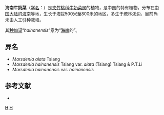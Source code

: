 {{Speciesbox
| genus = Marsdenia
| species = hainanensis
| authority = [[蒋英_(植物学家)|Tsiang]], 1936
| subdivision_ranks =[[变种|变种]]
| subdivision =
* 海南牛奶菜 ''M. h.'' var. ''hainanensis''
* [[翅叶牛奶菜|翅叶牛奶菜]] ''M. h.'' var. ''alata''
}}

'''海南牛奶菜'''（[[学名|学名]]：{{lang|la|''Marsdenia hainanensis''}}）是[[夹竹桃科|夹竹桃科]][[牛奶菜属|牛奶菜属]]的植物，是中国的特有植物。分布在[[中国大陆|中国大陆]]的[[海南|海南]]等地，生长于海拔500米至800米的地区，多生于疏林溪边，目前尚未由人工引种栽培。

其[[种加词|种加词]]“''hainanensis''”意为“[[海南|海南]]的”。

== 异名 ==
* ''Marsdenia alata'' Tsiang
* ''Marsdenia hainanensis'' Tsiang var. ''alata'' (Tsiang) Tsiang & P.T.Li
* ''Marsdenia hainanensis'' var. ''hainanensis''

== 参考文献 ==
<div class="references-small">
* {{cite web| url =http://www.bioinfo.cn/db05/KmzwSpecies.php?action=view&id=1771| title =海南牛奶菜（原变种）| work =《中国高等植物数据库全库》| publisher =中国科学院微生物研究所| author =昆明植物研究所| accessdate =2009-02-22| deadurl =yes| archiveurl =https://web.archive.org/web/20160305061327/http://www.bioinfo.cn/db05/KmzwSpecies.php?action=view&id=1771| archivedate =2016-03-05}}
</div>
{{Taxonbar|from=Q11150027}}

[[Category:牛奶菜属|H]]
[[Category:1936年描述的植物|H]]